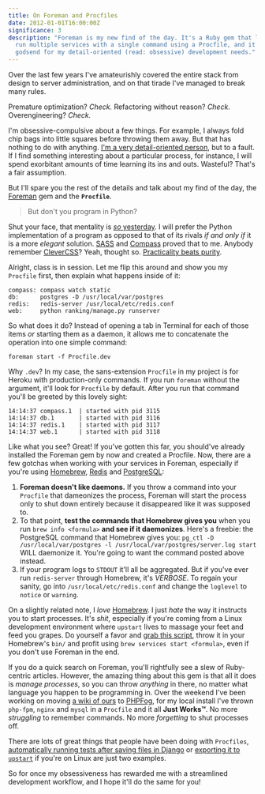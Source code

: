 ```yaml
---
title: On Foreman and Procfiles
date: 2012-01-01T16:00:00Z
significance: 3
description: "Foreman is my new find of the day. It's a Ruby gem that lets me
  run multiple services with a single command using a Procfile, and it's a
  godsend for my detail-oriented (read: obsessive) development needs."
---
```


Over the last few years I've amateurishly covered the entire stack from design to server administration, and on that tirade I've managed to break many rules.

Premature optimization? _Check._
Refactoring without reason? _Check._
Overengineering? _Check._

I'm obsessive-compulsive about a few things. For example, I always fold chip bags into little squares before throwing them away. But that has nothing to do with anything. [I'm a very detail-oriented person][1], but to a fault. If I find something interesting about a particular process, for instance, I will spend exorbitant amounts of time learning its ins and outs. Wasteful? That's a fair assumption.

But I'll spare you the rest of the details and talk about my find of the day, the [Foreman][2] gem and the **`Procfile`**.

> But don't you program in Python?

Shut your face, that mentality is [_so_ yesterday][3]. I will prefer the Python implementation of a program as opposed to that of its rivals _if and only if_ it is a more _elegant_ solution. [SASS][4] and [Compass][5] proved that to me. Anybody remember [CleverCSS][6]? Yeah, thought so. [Practicality beats purity][7].

Alright, class is in session. Let me flip this around and show you my `Procfile` first, then explain what happens inside of it:

~~~ shell
compass: compass watch static
db:      postgres -D /usr/local/var/postgres
redis:   redis-server /usr/local/etc/redis.conf
web:     python ranking/manage.py runserver
~~~

So what does it do? Instead of opening a tab in Terminal for each of those items _or_ starting them as a daemon, it allows me to concatenate the operation into one simple command:

~~~ shell
foreman start -f Procfile.dev
~~~

Why `.dev`? In my case, the sans-extension `Procfile` in my project is for Heroku with production-only commands. If you run `foreman` without the argument, it'll look for `Procfile` by default. After you run that command you'll be greeted by this lovely sight:

~~~ shell
14:14:37 compass.1  | started with pid 3115
14:14:37 db.1       | started with pid 3116
14:14:37 redis.1    | started with pid 3117
14:14:37 web.1      | started with pid 3118
~~~

Like what you see? Great! If you've gotten this far, you should've already installed the Foreman gem by now and created a Procfile. Now, there are a few gotchas when working with your services in Foreman, especially if you're using [Homebrew][8], [Redis][9] and [PostgreSQL][10]:

1. **Foreman doesn't like daemons.** If you throw a command into your `Procfile` that dameonizes the process, Foreman will start the process only to shut down entirely because it disappeared like it was supposed to.
2. To that point, **test the commands that Homebrew gives you** when you run `brew info <formula>` **and see if it daemonizes**. Here's a freebie: the PostgreSQL command that Homebrew gives you: `pg_ctl -D /usr/local/var/postgres -l /usr/local/var/postgres/server.log start` WILL daemonize it. You're going to want the command posted above instead.
3. If your program logs to `STDOUT` it'll all be aggregated. But if you've ever run `redis-server` through Homebrew, it's _VERBOSE_. To regain your sanity, go into `/usr/local/etc/redis.conf` and change the `loglevel` to `notice` or `warning`.

On a slightly related note, I _love_ [Homebrew][8]. I just _hate_ the way it instructs you to start processes. It's _shit_, especially if you're coming from a Linux development environment where `upstart` lives to massage your feet and feed you grapes. Do yourself a favor and [grab this script][11], throw it in your Homebrew's `bin/` and profit using `brew services start <formula>`, even if you don't use Foreman in the end.

If you do a quick search on Foreman, you'll rightfully see a slew of Ruby-centric articles. However, the amazing thing about this gem is that all it does is _manage processes_, so you can throw _anything_ in there, no matter what language you happen to be programming in. Over the weekend I've been working on moving [a wiki of ours][12] to [PHPFog][13], for my local install I've thrown `php-fpm`, `nginx` and `mysql` in a `Procfile` and it all **Just Works™**. No more _struggling_ to remember commands. No more _forgetting_ to shut processes off.

There are lots of great things that people have been doing with `Procfiles`, [automatically running tests after saving files in Django][14] or [exporting it to `upstart`][15] if you're on Linux are just two examples.

So for once my obsessiveness has rewarded me with a streamlined development workflow, and I hope it'll do the same for you!


[1]: http://speakerdeck.com/u/bryan/p/design-is-in-the-details
[2]: http://ddollar.github.com/foreman/
[3]: https://www.youtube.com/watch?v=8X_Ot0k4XJc
[4]: http://sass-lang.com
[5]: http://compass-style.org
[6]: http://sandbox.pocoo.org/clevercss/
[7]: http://www.python.org/dev/peps/pep-0020/
[8]: https://github.com/mxcl/homebrew
[9]: http://redis.io
[10]: http://postgresql.org
[11]: https://gist.github.com/1446575
[12]: http://j-ongaku.org/wiki/Main_Page
[13]: http://phpfog.com
[14]: http://bruno.im/2011/sep/29/streamline-your-django-workflow/
[15]: http://michaelvanrooijen.com/articles/2011/06/08-managing-and-monitoring-your-ruby-application-with-foreman-and-upstart/
